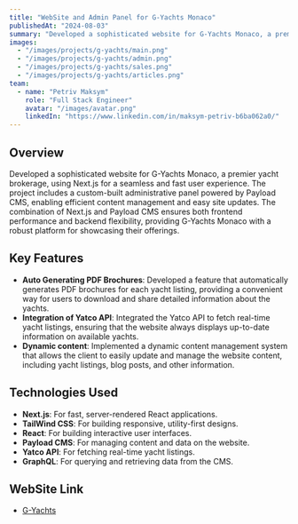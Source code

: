 ```yaml
---
title: "WebSite and Admin Panel for G-Yachts Monaco"
publishedAt: "2024-08-03"
summary: "Developed a sophisticated website for G-Yachts Monaco, a premier yacht brokerage, using Next.js for a seamless and fast user experience. The project includes a custom-built administrative panel powered by Payload CMS, enabling efficient content management and easy site updates. The combination of Next.js and Payload CMS ensures both frontend performance and backend flexibility, providing G-Yachts Monaco with a robust platform for showcasing their offerings."
images:
  - "/images/projects/g-yachts/main.png"
  - "/images/projects/g-yachts/admin.png"
  - "/images/projects/g-yachts/sales.png"
  - "/images/projects/g-yachts/articles.png"
team:
  - name: "Petriv Maksym"
    role: "Full Stack Engineer"
    avatar: "/images/avatar.png"
    linkedIn: "https://www.linkedin.com/in/maksym-petriv-b6ba062a0/"
---
```


## Overview

Developed a sophisticated website for G-Yachts Monaco, a premier yacht brokerage, using Next.js for a seamless and fast user experience. The project includes a custom-built administrative panel powered by Payload CMS, enabling efficient content management and easy site updates. The combination of Next.js and Payload CMS ensures both frontend performance and backend flexibility, providing G-Yachts Monaco with a robust platform for showcasing their offerings.
## Key Features

- **Auto Generating PDF Brochures**: Developed a feature that automatically generates PDF brochures for each yacht listing, providing a convenient way for users to download and share detailed information about the yachts.
- **Integration of Yatco API**: Integrated the Yatco API to fetch real-time yacht listings, ensuring that the website always displays up-to-date information on available yachts.
- **Dynamic content**: Implemented a dynamic content management system that allows the client to easily update and manage the website content, including yacht listings, blog posts, and other information.

## Technologies Used

- **Next.js**: For fast, server-rendered React applications.
- **TailWind CSS**: For building responsive, utility-first designs.
- **React**: For building interactive user interfaces.
- **Payload CMS**: For managing content and data on the website.
- **Yatco API**: For fetching real-time yacht listings.
- **GraphQL**: For querying and retrieving data from the CMS.

## WebSite Link

- [G-Yachts](https://g-yachts.com/)

